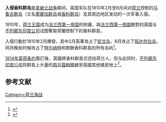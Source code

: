 {{Infobox military conflict
|conflict=入侵香料群島<br>Invasion of the Spice Islands
|image=File:Banda1810Cole.jpg
|image_size=300px
|caption=1810年8月9日上午，英軍攻佔[[班达奈拉岛|班达奈拉岛]]
|partof=[[拿破崙戰爭|拿破崙戰爭]]
|date=1810年2月 – 8月
|place=[[荷屬東印度|荷屬東印度]][[摩鹿加群岛|摩鹿加群岛]]
|coordinates= {{coord|3|9|S|129|23|E|region:ID_type:isle|display=inline}}
|result=英國勝利
|territory=
|combatant1={{flagicon|United Kingdom}} [[大不列颠及爱尔兰联合王国|大不列颠及爱尔兰联合王国]]
* [[File:Flag_of_the_British_East_India_Company_(1801).svg|22px]] [[不列颠东印度公司|不列颠东印度公司]]
|combatant2={{flagicon|France}} [[法兰西第一帝国|法兰西第一帝国]]
|casualties1=輕微
|casualties2=所有島嶼被佔領<ref name="Woodman">Woodman pp. 104–06</ref>
|campaignbox=
{{荷蘭殖民軍事活動}}
{{Campaignbox Napoleonic Wars}}

}}'''入侵香料群岛'''是[[拿破仑战争|拿破仑战争]]期间，英国军队在1810年2月至8月间对[[荷兰|荷兰]]控制的[[馬魯古群島|马鲁古群岛]]（又名[[摩鹿加群岛|摩鹿加群岛]]或[[香料群岛|香料群岛]]）及其周边地区发动的一次军事入侵。

1810年，[[荷兰王国|荷兰王国]]成为[[法兰西第一帝国|法兰西第一帝国]]的附庸，與[[法兰西第一帝国|法兰西第一帝国]]敵對的英国与[[不列颠东印度公司|不列颠东印度公司]]试图奪取荷蘭控制下的香料群島。

入侵行動於1810年2月爆發，其中2月英軍攻占了[[安汶岛|安汶岛]]，8月攻占了[[班达奈拉岛|班达奈拉岛]]，同月晚些时候攻占了[[特尔纳特_(印尼)|特尔纳特]]和剩餘香料群島的所有岛屿<ref>{{Cite book|title=Sir Christopher Cole, K.C.B.|chapterurl=https://books.google.com/books?id=h-UKAAAAYAAJ&pg=PA114|accessdate=22 Dec 2011|volume=21|year=1837|publisher=Longman, Hurst, Rees, Orme, and Brown|location=London|pages=114–123|archive-date=2020-07-26|archive-url=https://web.archive.org/web/20200726152759/https://books.google.com/books?id=h-UKAAAAYAAJ&pg=PA114|dead-url=no}}</ref>。

[[1814年英荷条约|1814年英荷条约]]簽訂後，英國將香料群島交还给荷兰人，但与此同时，[[不列颠东印度公司|不列颠东印度公司]]将群島上大量的[[肉豆蔻|肉豆蔻樹]][[移植_(植物)|移植]]至英國其他殖民地上<ref name="Milne">{{Cite news|title=Banda, the nutmeg treasure islands|first=Peter|author=Milne|url=http://www.thejakartapost.com/news/2011/01/16/banda-nutmeg-treasure-islands.html|work=Jakarta Post|location=Jakarta|date=16 Jan 2011|pages=10–11|accessdate=22 Dec 2011|quote=But the economic importance of the Bandas was only fleeting. With the Napoleonic wars raging across Europe, the British returned to the Bandas in the early 19th century, temporarily taking over control from the Dutch. The English uprooted hundreds of valuable nutmeg seedlings and transport them to their own colonies in Ceylon and Singapore, breaking forever the Dutch monopoly and consigning the Bandas to economic decline and irrelevance.|archive-date=2019-10-22|archive-url=https://web.archive.org/web/20191022221657/https://www.thejakartapost.com/news/2011/01/16/banda-nutmeg-treasure-islands.html|dead-url=no}}</ref>。

== 参考文献 ==
{{Reflist|2}}

[[Category:荷兰海战|Category:荷兰海战]]